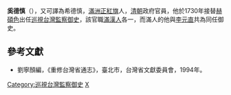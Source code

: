 '''奚德慎'''（{{lang-mnc|ᡥᡳᡩᡝᡧᡝᠨ|v=hidešen}}），又可譯為希德慎，[[滿洲|滿洲]][[正紅旗|正紅旗]]人，[[清朝|清朝]]政府官員，他於1730年接替[[赫碩色|赫碩色]]出任[[巡視台灣監察御史|巡視台灣監察御史]]，該官職[[滿|滿]][[漢人|漢人]]各一，而滿人的他與[[李元直|李元直]]共為同任御史。
==參考文獻==
*劉寧顏編，《重修台灣省通志》，臺北市，台灣省文獻委員會，1994年。

{{start box}}
{{s-off}}
{{s-before|[[赫碩色|赫碩色]]}}
{{s-title|[[巡視台灣監察御史|巡視台灣監察御史]]（滿）|1730年上任}}
{{s-after|[[覺羅柏脩|覺羅柏脩]]}}
{{end box}}

[[Category:巡視台灣監察御史|Category:巡視台灣監察御史]]
[[Category:正紅旗滿洲人|X]]